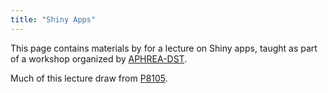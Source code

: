 ```yaml
---
title: "Shiny Apps"
---
```


This page contains materials by for a lecture on Shiny apps, taught as part of a workshop organized by [APHREA-DST](https://www.aphrea-dst.org). 

Much of this lecture draw from [P8105](https://p8105.com).
